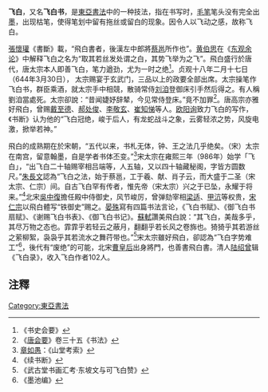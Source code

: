 {{汉字}}

'''飞白'''，又名'''飞白书'''，是[[東亞書法|東亞書法]]中的一种技法，指在书写时，[[毛笔|毛笔]]笔头没有完全出[[墨|墨]]，出现枯笔，使得笔划中留有拖丝或留白的现象。因令人以飞动之感，故称飞白。

[[張懷瓘|張懷瓘]]《書斷》載，“飛白書者，後漢左中郎將[[蔡邕|蔡邕]]所作也”。[[黄伯思|黄伯思]]在《[[东观余论|东观余论]]》中解释飞白之名为“取其若丝发处谓之白，其势飞举为之飞”。飛白盛行於唐代，唐太宗本人即善飞白，笔力遒劲，尤为一时之绝<ref>《书史会要》</ref>。贞观十八年二月十七日（644年3月30日）， 太宗赐宴于玄武门，三品以上的政要全部出席。太宗操笔作飞白书，群臣乘酒，就太宗手中相競，散骑常侍[[刘洎|刘洎]]登御床引手然后得之。有人稱劉洎當處死。太宗卻說：“昔闻婕妤辞辇，今见常侍登床。”竟不加罪<ref>《[[唐会要|唐会要]]》卷三十五《书法》</ref>。唐高宗亦雅好飛白，曾赐[[戴至德|戴至德]]、[[郝处俊|郝处俊]]、[[李敬玄|李敬玄]]、[[崔知悌|崔知悌]]等人。[[欧阳询|欧阳询]]致力飞白的写作，《书断》认为他的“飞白冠绝，峻于后人，有龙蛇战斗之象，云雾轻浓之势，风旋电激，掀举若神。”

飛白的成熟期在於宋朝，“五代以来，书札无体，钟、王之法几乎绝矣。（宋）太宗在南宫，留意翰墨，自是学者书体丕变。”<ref>[[章如愚|章如愚]]：《山堂考索》</ref>宋太宗在雍熙三年（986年）始学「飞白」，“出飞白二十轴赐宰相吕端等，人五轴，又以四十轴藏秘阁，字皆方圆数尺。”[[朱長文|朱長文]]認為“飞白之法，始于蔡邕，工于羲、献、肖子云，而大盛于二圣（宋太宗、仁宗）间。自古飞白罕有传者，惟先帝（宋太宗）兴之于已坠，永耀于将来。”<ref>《续书断》</ref>北宋[[吳中復|吳中復]]擔任殿中侍御史，风节峻厉，曾弹劾宰相[[梁适|梁适]]、[[甲沆|甲沆]]等权贵，[[宋仁宗|宋仁宗]]以飛白體写“铁御史”赐之。[[晏殊|晏殊]]寫有四篇书法言论，《飞白书赋》、《御飞白书扇赋》、《谢赐飞白书表》、《御飞白书记》。[[蘇軾|蘇軾]]讚美飛白說：“其飞白，美哉多乎，其尽万物之态也。霏霏乎若轻云之蔽月，翻翻乎若长风之卷旆也。猗猗乎其若游丝之萦柳絮，袅袅乎其若流水之舞荇带也。”<ref>《武古堂书画汇考‧东坡文与可飞白赞》</ref>宋太宗雖好飛白，卻認為“飞白字势难工”<ref>《墨池编》</ref>，後代有“废绝”的可能，北宋[[慈聖皇后|曹皇后]]出身將門，也善書飛白書。清人[[陆绍曾|陆绍曾]]辑《飞白录》，收入飞白作者102人。

==注釋==
{{reflist|2}}
[[Category:東亞書法|Category:東亞書法]]